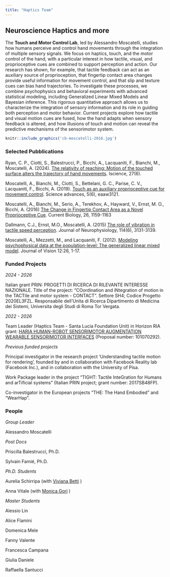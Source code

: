 ```yaml
---
title: "Haptics Team"
---
```


## Neuroscience Haptics and more {.tabset .tabset-fade .tabset-pills}

The __Touch and Motor Control Lab__, led by Alessandro Moscatelli, studies how humans perceive and control hand movements through the integration of multiple sensory signals. We focus on haptics, touch, and the motor control of the hand, with a particular interest in how tactile, visual, and proprioceptive cues are combined to support perception and action. Our research has shown, for example, that tactile feedback can act as an auxiliary source of proprioception, that fingertip contact area changes provide useful information for movement control, and that slip and texture cues can bias hand trajectories. To investigate these processes, we combine psychophysics and behavioral experiments with advanced statistical modeling, including Generalized Linear Mixed Models and Bayesian inference. This rigorous quantitative approach allows us to characterize the integration of sensory information and its role in guiding both perception and motor behavior. Current projects explore how tactile and visual motion cues are fused, how the hand adapts when sensory feedback is altered, and how illusions of touch and motion can reveal the predictive mechanisms of the sensorimotor system.

```r
knitr::include_graphics('cb-moscatelli-2016.jpg')
```


### Selected Pubblications

Ryan, C. P., Ciotti, S., Balestrucci, P., Bicchi, A., Lacquaniti, F., Bianchi, M., Moscatelli, A. (2024). [The relativity of reaching: Motion of the touched surface alters the trajectory of hand movements](https://www.cell.com/iscience/fulltext/S2589-0042(24)01093-9). Iscience, 27(6).

Moscatelli, A., Bianchi, M., Ciotti, S., Bettelani, G. C., Parise, C. V., Lacquaniti, F., Bicchi, A. (2019). [Touch as an auxiliary proprioceptive cue for movement control](https://advances.sciencemag.org/content/5/6/eaaw3121). Science advances, 5(6), eaaw3121.

Moscatelli, A., Bianchi, M., Serio, A., Terekhov, A., Hayward, V., Ernst, M. O., Bicchi, A. (2016) [The Change in Fingertip Contact Area as a Novel Proprioceptive Cue](http://dx.doi.org/10.1016/j.cub.2016.02.052). Current Biology, 26, 1159-1163 

Dallmann, C.J., Ernst, M.O., Moscatelli, A. (2015) [The role of vibration in tactile speed perception](http://doi.org/10.1152/jn.00621.2015). Journal of Neurophysiology, 114(6), 3131-3139.  

Moscatelli, A., Mezzetti, M., and Lacquaniti, F. (2012). [Modeling psychophysical data at the population-level: The generalized linear mixed model](https://doi.org/10.1167/12.11.26). Journal of Vision 12:26, 1-17.


### Funded Projects

_2024 - 2026_ 

Italian grant PRIN: PROGETTI DI RICERCA DI RILEVANTE INTERESSE NAZIONALE.
Title of the project: "COordination and iNtegration of motion in the TACTile and motor system - CONTACT". Settore SH4; Codice Progetto 2020EL3FZL. Responsabile dell’Unita di Ricerca Dipartimento di Medicina dei Sistemi, Universita degli Studi di Roma Tor Vergata.

_2022 - 2026_

Team Leader (Haptics Team - Santa Lucia Foundation Unit) in Horizon RIA grant: [HARIA HUMAN-ROBOT SENSORIMOTOR AUGMENTATION WEARABLE SENSORIMOTOR INTERFACES](https://clem.diism.unisi.it/~haria/) (Proposal number: 101070292).

_Previous funded projects_

Principal investigator in the research project ‘Understanding tactile motion for rendering’, founded by and in collaboration with Facebook Reality lab (Facebook Inc.), and in collaboration with the University of Pisa.

Work Package leader in the project "TIGHT: Tactile InteGration for Humans and arTificial systems" (Italian PRIN project; grant number: 2017SB48FP).

Co-investigator in the European projects "THE: The Hand Embodied" and "WearHap".


### People

_Group Leader_

Alessandro Moscatelli

_Post Docs_

Priscilla Balestrucci, Ph.D.

Sylvain Famié, Ph.D.

_Ph.D. Students_

Aurelia Schirripa (with [Viviana Betti](https://www.cosynclab.it/lab-members.html) )

Anna Vitale (with [Monica Gori](https://u-vip.iit.it/people-details/-/people/monica-gori) )

_Master Students_

Alessio Lin

Alice Flamini

Domenica Mele

Fanny Valente

Francesca Campana

Giulia Daniele

Raffaella Santucci
